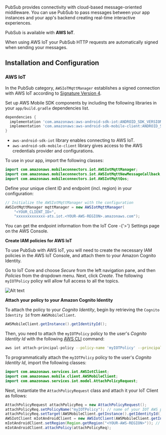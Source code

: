PubSub provides connectivity with cloud-based message-oriented middleware. You can use PubSub to pass messages between your app instances and your app's backend creating real-time interactive experiences.

PubSub is available with **AWS IoT**.

<Callout>

When using AWS IoT your PubSub HTTP requests are automatically signed when sending your messages.

</Callout>

## Installation and Configuration

### AWS IoT

In the PubSub category, `AWSIoTMqttManager` establishes a signed connection with AWS IoT according to [Signature Version 4](https://docs.aws.amazon.com/general/latest/gr/signature-version-4.html).

Set up AWS Mobile SDK components by including the following libraries in your `app/build.gradle` dependencies list.

```groovy
dependencies {
  implementation 'com.amazonaws:aws-android-sdk-iot:ANDROID_SDK_VERSION'
  implementation 'com.amazonaws:aws-android-sdk-mobile-client:ANDROID_SDK_VERSION'
}
```

* `aws-android-sdk-iot` library enables connecting to AWS IoT.
* `aws-android-sdk-mobile-client` library gives access to the AWS credentials provider and configurations.

To use in your app, import the following classes:

```java
import com.amazonaws.mobileconnectors.iot.AWSIotMqttManager;
import com.amazonaws.mobileconnectors.iot.AWSIotMqttNewMessageCallback;
import com.amazonaws.mobileconnectors.iot.AWSIotMqttQos;
```

Define your unique client ID and endpoint (incl. region) in your configuration:

```java
// Initialize the AWSIotMqttManager with the configuration
AWSIotMqttManager mqttManager = new AWSIotMqttManager(
	"<YOUR_CLIENT_ID>",
	"xxxxxxxxxxxxx-ats.iot.<YOUR-AWS-REGION>.amazonaws.com");
```

<Callout>
You can get the endpoint information from the IoT Core -{'>'} Settings page on the AWS Console.
</Callout>

**Create IAM policies for AWS IoT**

To use PubSub with AWS IoT, you will need to create the necessary IAM policies in the AWS IoT Console, and attach them to your Amazon Cognito Identity.

Go to IoT Core and choose *Secure* from the left navigation pane, and then *Policies* from the dropdown menu. Next, click *Create*. The following `myIOTPolicy` policy will allow full access to all the topics.

![Alt text](/images/iot_attach_policy.png)

**Attach your policy to your Amazon Cognito Identity**

To attach the policy to your *Cognito Identity*, begin by retrieving the `Cognito Identity Id` from `AWSMobileClient`.

```java
AWSMobileClient.getInstance().getIdentityId();
```

Then, you need to attach the `myIOTPolicy` policy to the user's *Cognito Identity Id* with the following [AWS CLI](https://aws.amazon.com/cli/) command:

```bash
aws iot attach-principal-policy --policy-name 'myIOTPolicy' --principal '<YOUR_COGNITO_IDENTITY_ID>'
```

To programmatically attach the `myIOTPolicy` policy to the user's *Cognito Identity Id*, import the following classes:

```java
import com.amazonaws.services.iot.AWSIotClient;
import com.amazonaws.mobile.client.AWSMobileClient;
import com.amazonaws.services.iot.model.AttachPolicyRequest;
```

Next, instantiate the `AttachPolicyRequest` class and attach it your IoT Client as follows:

```java
AttachPolicyRequest attachPolicyReq = new AttachPolicyRequest();
attachPolicyReq.setPolicyName("myIOTPolicy"); // name of your IOT AWS policy
attachPolicyReq.setTarget(AWSMobileClient.getInstance().getIdentityId());
AWSIotClient mIotAndroidClient = new AWSIotClient(AWSMobileClient.getInstance());
mIotAndroidClient.setRegion(Region.getRegion("<YOUR-AWS-REGION>")); // name of your IoT Region such as "us-east-1"
mIotAndroidClient.attachPolicy(attachPolicyReq);
```

